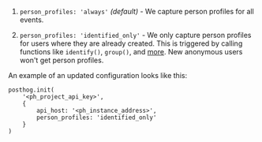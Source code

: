 1. `person_profiles: 'always'` _(default)_ - We capture person profiles for all events.

2. `person_profiles: 'identified_only'` - We only capture person profiles for users where they are already created. This is triggered by calling functions like `identify()`, `group()`, and [more](/docs/product-analytics/identify#processing-person-profiles). New anonymous users won't get person profiles.

An example of an updated configuration looks like this:

```js-web
posthog.init(
    '<ph_project_api_key>',
    {
        api_host: '<ph_instance_address>',
        person_profiles: 'identified_only'
    }
)
```